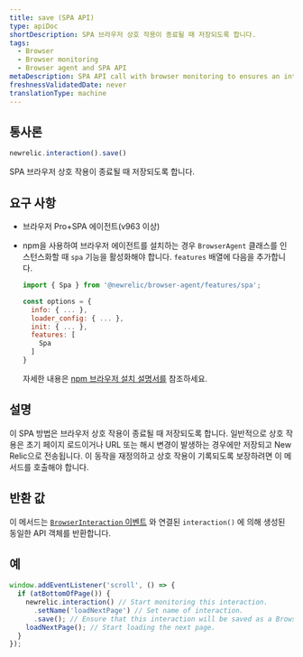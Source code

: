 ```yaml
---
title: save (SPA API)
type: apiDoc
shortDescription: SPA 브라우저 상호 작용이 종료될 때 저장되도록 합니다.
tags:
  - Browser
  - Browser monitoring
  - Browser agent and SPA API
metaDescription: SPA API call with browser monitoring to ensures an interaction will be saved when it ends.
freshnessValidatedDate: never
translationType: machine
---
```


## 통사론

```js
newrelic.interaction().save()
```

SPA 브라우저 상호 작용이 종료될 때 저장되도록 합니다.

## 요구 사항

* 브라우저 Pro+SPA 에이전트(v963 이상)

* npm을 사용하여 브라우저 에이전트를 설치하는 경우 `BrowserAgent` 클래스를 인스턴스화할 때 `spa` 기능을 활성화해야 합니다. `features` 배열에 다음을 추가합니다.

  ```js
  import { Spa } from '@newrelic/browser-agent/features/spa';

  const options = {
    info: { ... },
    loader_config: { ... },
    init: { ... },
    features: [
      Spa
    ]
  }
  ```

  자세한 내용은 [npm 브라우저 설치 설명서를](https://www.npmjs.com/package/@newrelic/browser-agent#new-relic-browser-agent) 참조하세요.

## 설명

이 SPA 방법은 브라우저 상호 작용이 종료될 때 저장되도록 합니다. 일반적으로 상호 작용은 초기 페이지 로드이거나 URL 또는 해시 변경이 발생하는 경우에만 저장되고 New Relic으로 전송됩니다. 이 동작을 재정의하고 상호 작용이 기록되도록 보장하려면 이 메서드를 호출해야 합니다.

## 반환 값

이 메서드는 [`BrowserInteraction` 이벤트](/docs/insights/explore-data/attributes/browser-default-attributes-insights#browserinteraction-attributes) 와 연결된 `interaction()` 에 의해 생성된 동일한 API 객체를 반환합니다.

## 예

```js
window.addEventListener('scroll', () => {
  if (atBottomOfPage()) {
    newrelic.interaction() // Start monitoring this interaction.
      .setName('loadNextPage') // Set name of interaction.
      .save(); // Ensure that this interaction will be saved as a BrowserInteraction event when it ends.
    loadNextPage(); // Start loading the next page.
  }
});
```
